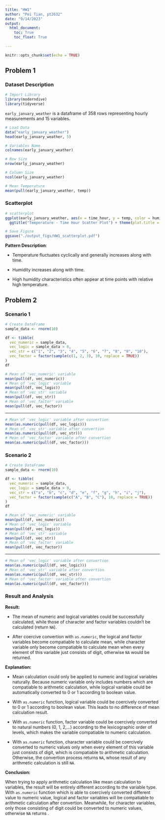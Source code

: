 ```yaml
---
title: "HW1"
author: "Pei Tian, pt2632"
date: "9/14/2023"
output: 
  html_document:
    toc: True
    toc_float: True
  
---
```


```r
knitr::opts_chunk$set(echo = TRUE)
```

## Problem 1

### Dataset Description
```r
# Import Library
library(moderndive)
library(tidyverse)
```
`early_january_weather` is a dataframe of 358 rows representing hourly measurements and 15 variables.
```r
# Load Data
data("early_january_weather")
head(early_january_weather, 5)
```
```r
# Variables Name
colnames(early_january_weather)
```

```r
# Row Size
nrow(early_january_weather)
```

```r
# Column Size
ncol(early_january_weather)
```

```r
# Mean Temperature
mean(pull(early_january_weather, temp))
```

### Scatterplot
```r
# scatterplot
ggplot(early_january_weather, aes(x = time_hour, y = temp, color = humid)) + geom_point() + 
  ggtitle("Temperature - Time Hour Scatter Plot") + theme(plot.title = element_text(hjust = 0.5))
```
```r
# Save Figure
ggsave("./output_figs/HW1_scatterplot.pdf")
```

**Pattern Description**: 

- Temperature fluctuates cyclically and generally increases along with time.

- Humidity increases along with time.

- High humidity characteristics often appear at time points with relative high temperature.

## Problem 2
### Scenario 1
```r
# Create DateFrame
sample_data <- rnorm(10)

df <- tibble(
  vec_numeric = sample_data,
  vec_logic = sample_data > 0,
  vec_str = c("1", "2", "3", "4", "5", "6", "7", "8", "9", "10"),
  vec_factor = factor(sample(c(1, 2, 3), 10, replace = TRUE))
)
df
```

```r
# Mean of 'vec_numeric' variable
mean(pull(df, vec_numeric))
# Mean of 'vec_logic' variable
mean(pull(df, vec_logic))
# Mean of 'vec_str' variable
mean(pull(df, vec_str))
# Mean of 'vec_factor' variable
mean(pull(df, vec_factor))
```

<hr>
```r
# Mean of 'vec_logic' variable after convertion
mean(as.numeric(pull(df, vec_logic)))
# Mean of 'vec_str' variable after convertion
mean(as.numeric(pull(df, vec_str)))
# Mean of 'vec_factor' variable after convertion
mean(as.numeric(pull(df, vec_factor)))
```

### Scenario 2
```r
# Create DateFrame
sample_data <- rnorm(10)

df <- tibble(
  vec_numeric = sample_data,
  vec_logic = sample_data > 0,
  vec_str = c("a", "b", "c", "d", "e", "f", "g", "h", "i", "j"),
  vec_factor = factor(sample(c("A", "B", "C"), 10, replace = TRUE))
)
df
```

```r
# Mean of 'vec_numeric' variable
mean(pull(df, vec_numeric))
# Mean of 'vec_logic' variable
mean(pull(df, vec_logic))
# Mean of 'vec_str' variable
mean(pull(df, vec_str))
# Mean of 'vec_factor' variable
mean(pull(df, vec_factor))
```
<hr>

```r
# Mean of 'vec_logic' variable after convertion
mean(as.numeric(pull(df, vec_logic)))
# Mean of 'vec_str' variable after convertion
mean(as.numeric(pull(df, vec_str)))
# Mean of 'vec_factor' variable after convertion
mean(as.numeric(pull(df, vec_factor)))
```


### Result and Analysis
**Result: ** 

- The mean of numeric and logical variables could be successfully calculated, while those of character and factor variables couldn't be calculated (return `NA`).

- After coercive convertion with `as.numeric`, the logical and factor variables become compatiable to calculate mean, while character variable only become compatiable to calculate mean when every element of this variable just consists of digit, otherwise `NA` would be returned. 

**Explanation: **

- Mean calculation could only be applied to numeric and logical variables naturally. Because numeric variable only includes numbers which are compatiable to arithmetic calculation, while logical variable could be automatically converted to 0 or 1 according to boolean value.

- With `as.numeric` function, logical variable could be coercively converted to 0 or 1 according to boolean value. This leads to no difference of mean calculation result. 

- With `as.numeric` function, factor variable could be coercively converted to natural numbers (0, 1, 2,...) according to the lexicographic order of levels, which makes the variable compatiable to numeric calculation.

- With `as.numeric` function, character variable could be coercively converted to numeric values only when every element of this variable just consists of digit, which is compatiable to arithmetic calculation. Otherwise, the convertion process returns `NA`, whose result of any arithmetic calculation is still `NA`.


**Conclusion: **

When trying to apply arithmetic calculation like mean calculation to variables, the result will be entirely different according to the variable type. With `as.numeric` function which is able to coercively converted different value to numeric value, logical and factor variables will be compatiable to arithmetic calculation after convertion. Meanwhile, for character variables, only those consisting of digit could be converted to numeric values, otherwise `NA` returns .
